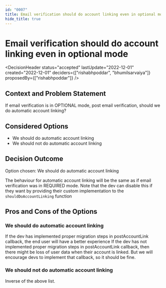 ```yaml
---
id: "0007"
title: Email verification should do account linking even in optional mode
hide_title: true
---
```



# Email verification should do account linking even in optional mode

<DecisionHeader status="accepted" lastUpdate="2022-12-01" created="2022-12-01" deciders={["rishabhpoddar", "bhumilsarvaiya"]} proposedBy={["rishabhpoddar"]} />

## Context and Problem Statement

If email verification is in OPTIONAL mode, post email verification, should we do automatic account linking?

## Considered Options

* We should do automatic account linking
* We should not do automatic account linking

## Decision Outcome

Option chosen: We should do automatic account linking

The behaviour for automatic account linking will be the same as if email verification was in REQUIRED mode. Note that the dev can disable this if they want by providing their custom implementation to the `shouldDoAccountLinking` function

## Pros and Cons of the Options

### We should do automatic account linking

<ArgumentPro> If the dev has implemented proper migration steps in postAccountLink callback, the end user will have a better experience </ArgumentPro>
<ArgumentCon> If the dev has not implemented proper migration steps in postAccountLink callback, then there might be loss of user data when their account is linked. But we will encourage devs to implement that callback, so it should be fine. </ArgumentCon>

### We should not do automatic account linking

Inverse of the above list.